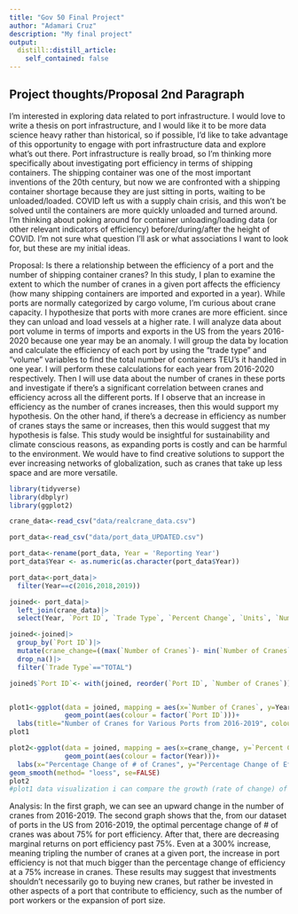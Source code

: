 ```yaml
---
title: "Gov 50 Final Project"
author: "Adamari Cruz"
description: "My final project"
output:
  distill::distill_article:
    self_contained: false
---
```




## Project thoughts/Proposal 2nd Paragraph

I'm interested in exploring data related to port infrastructure. I would love to write a thesis on port infrastructure, and I would like it to be more data science heavy rather than historical, so if possible, I'd like to take advantage of this opportunity to engage with port infrastructure data and explore what's out there. Port infrastructure is really broad, so I'm thinking more specifically about investigating port efficiency in terms of shipping containers. The shipping container was one of the most important inventions of the 20th century, but now we are confronted with a shipping container shortage because they are just sitting in ports, waiting to be unloaded/loaded. COVID left us with a supply chain crisis, and this won't be solved until the containers are more quickly unloaded and turned around. I'm thinking about poking around for container unloading/loading data (or other relevant indicators of efficiency) before/during/after the height of COVID. I'm not sure what question I'll ask or what associations I want to look for, but these are my initial ideas.

Proposal:
Is there a relationship between the efficiency of a port and the number of shipping container cranes? In this study, I plan to examine the extent to which the number of cranes in a given port  affects the efficiency (how many shipping containers are imported and exported in a year). While ports are normally categorized by cargo volume, I'm curious about crane capacity. I hypothesize that ports with more cranes are more efficient. since they can unload and load vessels at a higher rate. I will analyze data about port volume in terms of imports and exports in the US from the years 2016-2020 because one year may be an anomaly. I will group the data by location and calculate the efficiency of each port by using the "trade type" and "volume" variables to find the total number of containers TEU's it handled in one year. I will perform these calculations for each year from 2016-2020 respectively. Then I will use data about the number of cranes in these ports and investigate if there's a significant correlation between cranes and efficiency across all the different ports. If I observe that an increase in efficiency as the number of cranes increases, then this would support my hypothesis. On the other hand, if there's a decrease in efficiency as number of cranes stays the same or increases, then this would suggest that my hypothesis is false. This study would be insightful for sustainability and climate conscious reasons, as expanding ports is costly and can be harmful to the environment. We would have to find creative solutions to support the ever increasing networks of globalization, such as cranes that take up less space and are more versatile. 

```r
library(tidyverse)
library(dbplyr)
library(ggplot2)

crane_data<-read_csv("data/realcrane_data.csv")

port_data<-read_csv("data/port_data_UPDATED.csv")

port_data<-rename(port_data, Year = 'Reporting Year')
port_data$Year <- as.numeric(as.character(port_data$Year))

port_data<-port_data|>
  filter(Year==c(2016,2018,2019))

joined<- port_data|>
  left_join(crane_data)|>
  select(Year, `Port ID`, `Trade Type`, `Percent Change`, `Units`, `Number of Cranes`, `Port`)

joined<-joined|>
  group_by(`Port ID`)|>
  mutate(crane_change=((max(`Number of Cranes`)- min(`Number of Cranes`))/min(`Number of Cranes`))*100)|>
  drop_na()|>
  filter(`Trade Type`=="TOTAL")

joined$`Port ID`<- with(joined, reorder(`Port ID`, `Number of Cranes`))


plot1<-ggplot(data = joined, mapping = aes(x=`Number of Cranes`, y=Year))+
              geom_point(aes(colour = factor(`Port ID`)))+
  labs(title="Number of Cranes for Various Ports from 2016-2019", colour = "Port ID")
plot1

plot2<-ggplot(data = joined, mapping = aes(x=crane_change, y=`Percent Change`))+
              geom_point(aes(colour = factor(Year)))+ 
  labs(x="Percentage Change of # of Cranes", y="Percentage Change of Efficiency", title="Growth of Cranes vs Efficiency from 2016-2019", colour = "Year")+
geom_smooth(method= "loess", se=FALSE)
plot2
#plot1 data visualization i can compare the growth (rate of change) of cranes to the change in efficiency as a scatterplot
```
Analysis: In the first graph, we can see an upward change in the number of cranes from 2016-2019. The second graph shows that the, from our dataset of ports in the US from 2016-2019, the optimal percentage change of # of cranes was about 75% for port efficiency. After that, there are decreasing marginal returns on port efficiency past 75%. Even at a 300% increase, meaning tripling the number of cranes at a given port, the increase in port efficiency is not that much bigger than the percentage change of efficiency at a 75% increase in cranes. These results may suggest that investments shouldn't necessarily go to buying new cranes, but rather be invested in other aspects of a port that contribute to efficiency, such as the number of port workers or the expansion of port size. 



